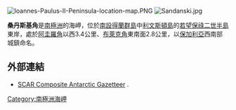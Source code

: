 [[Image:Ioannes-Paulus-II-Peninsula-location-map.PNG|thumb]]
[[Image:Sandanski.jpg|thumb]]

'''桑丹斯基角'''是[[南極洲|南極洲]]的海岬，位於[[南設得蘭群島|南設得蘭群島]]中[[利文斯頓島|利文斯頓島]]的[[若望保祿二世半島|若望保祿二世半島]]東岸，處於[[阿圭羅角|阿圭羅角]]以西3.4公里、[[布萊克角|布萊克角]]東南面2.8公里，以[[保加利亞|保加利亞]]西南部城鎮命名。

==外部連結==
* [http://data.aad.gov.au/aadc/gaz/scar/ SCAR Composite Antarctic Gazetteer] {{WebCite|url=https://www.webcitation.org/5ug2CfC7m?url=http://data.aad.gov.au/aadc/gaz/scar/ |date=20101202140255 |dateformat=iso }}.

{{Antarctica-geo-stub}}
[[Category:南極洲海岬|Category:南極洲海岬]]